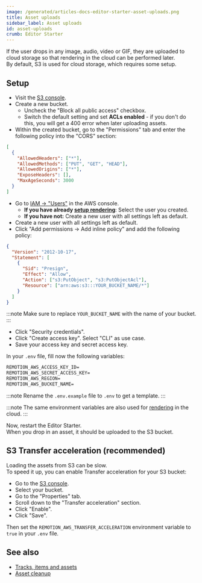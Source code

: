 ```yaml
---
image: /generated/articles-docs-editor-starter-asset-uploads.png
title: Asset uploads
sidebar_label: Asset uploads
id: asset-uploads
crumb: Editor Starter
---
```


If the user drops in any image, audio, video or GIF, they are uploaded to cloud storage so that rendering in the cloud can be performed later.  
By default, S3 is used for cloud storage, which requires some setup.

## Setup

- Visit the [S3 console](https://us-east-1.console.aws.amazon.com/s3/home?region=us-east-1).
- Create a new bucket.
  - Uncheck the "Block all public access" checkbox.
  - Switch the default setting and set **ACLs enabled** - if you don't do this, you will get a 400 error when later uploading assets.
- Within the created bucket, go to the "Permissions" tab and enter the following policy into the "CORS" section:

```json
[
  {
    "AllowedHeaders": ["*"],
    "AllowedMethods": ["PUT", "GET", "HEAD"],
    "AllowedOrigins": ["*"],
    "ExposeHeaders": [],
    "MaxAgeSeconds": 3000
  }
]
```

- Go to [IAM -> "Users"](https://us-east-1.console.aws.amazon.com/iam/home?region=us-east-1#/users) in the AWS console.
  - **If you have already [setup rendering](/docs/editor-starter/rendering)**: Select the user you created.
  - **If you have not:** Create a new user with all settings left as default.
- Create a new user with all settings left as default.
- Click "Add permissions -> Add inline policy" and add the following policy:

```json
{
  "Version": "2012-10-17",
  "Statement": [
    {
      "Sid": "Presign",
      "Effect": "Allow",
      "Action": ["s3:PutObject", "s3:PutObjectAcl"],
      "Resource": ["arn:aws:s3:::YOUR_BUCKET_NAME/*"]
    }
  ]
}
```

:::note
Make sure to replace `YOUR_BUCKET_NAME` with the name of your bucket.
:::

- Click "Security credentials".
- Click "Create access key". Select "CLI" as use case.
- Save your access key and secret access key.

In your `.env` file, fill now the following variables:

```txt
REMOTION_AWS_ACCESS_KEY_ID=
REMOTION_AWS_SECRET_ACCESS_KEY=
REMOTION_AWS_REGION=
REMOTION_AWS_BUCKET_NAME=
```

:::note
Rename the `.env.example` file to `.env` to get a template.
:::

:::note
The same environment variables are also used for [rendering](/docs/editor-starter/rendering) in the cloud.
:::

Now, restart the Editor Starter.  
When you drop in an asset, it should be uploaded to the S3 bucket.

## S3 Transfer acceleration (recommended)

Loading the assets from S3 can be slow.  
To speed it up, you can enable Transfer acceleration for your S3 bucket:

- Go to the [S3 console](https://us-east-1.console.aws.amazon.com/s3/home?region=us-east-1).
- Select your bucket.
- Go to the "Properties" tab.
- Scroll down to the "Transfer acceleration" section.
- Click "Enable".
- Click "Save".

Then set the `REMOTION_AWS_TRANSFER_ACCELERATION` environment variable to `true` in your `.env` file.

## See also

- [Tracks, items and assets](/docs/editor-starter/tracks-items-assets)
- [Asset cleanup](/docs/editor-starter/asset-cleanup)
